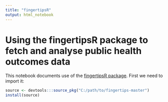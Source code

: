 ```yaml
---
title: "fingertipsR"
output: html_notebook
---
```


# Using the fingertipsR package to fetch and analyse public health outcomes data

This notebook documents use of the [fingertipsR package](https://cran.r-project.org/web/packages/fingertipsR/README.html). First we need to import it:

```r
source <- devtools:::source_pkg("C:/path/to/fingertips-master")
install(source)
```


